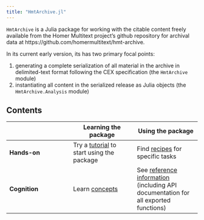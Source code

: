 ```yaml
---
title: "HmtArchive.jl"
---
```


`HmtArchive` is a Julia package for working with the citable content freely available from the Homer Multitext project's github repository for archival data at https://github.com/homermultitext/hmt-archive. 

In its current early version, its has two primary focal points:

1. generating a complete serialization of all material in the archive in delimited-text format following the CEX specification (the `HmtArchive` module)
2. instantiating all content in the serialized release as Julia objects (the `HmtArchive.Analysis` module)






## Contents


| | Learning the package | Using the package |
| --- | --- | --- |
| **Hands-on** |  Try a [tutorial](./tutorials/) to start using  the package  | Find [recipes](./guides/) for specific tasks |
| **Cognition** | Learn [concepts](./concepts/)   | See [reference information](./reference/) (including API documentation for all exported functions) |